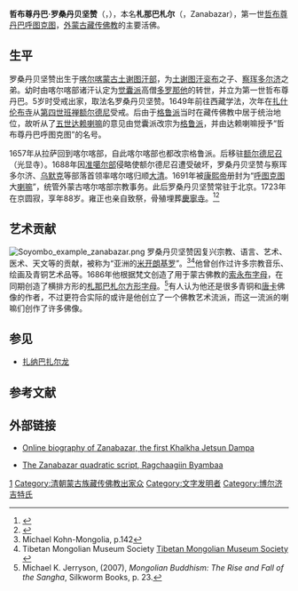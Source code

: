 {{Infobox Tulku
| name = 罗桑丹贝坚赞
| image = YesheDorje.jpg
| width = 200px
| tulku = 哲布尊丹巴呼图克图
| order = 一
| predecessor =
| successor = 哲布尊丹巴·罗布丹彬多密
| title = 呼图克图大喇嘛
| birth date = 1635年11月4日
| birth date3 = 第十一绕迥木猪年九月廿五
| birth place = [[喀尔喀|喀尔喀]][[土谢图汗部|土谢图汗部]]
| death date = 1723年2月18日
| death date3 = 第十二绕迥水兔年正月十四
| death place = [[北京|北京]]
| temple = [[额尔德尼召|额尔德尼召]]
| dharma name = 罗桑丹贝坚赞
| meaning = 善慧教幢
| bo = བློ་བཟང་བསྟན་པའི་རྒྱལ་མཚན་
| wylie = blo bzang bstan pa'i rgyal mtshan
| thl = Lozang Tenpé Gyeltsen
| birth name = 札那巴札尔
| father = [[衮布|衮布多尔济]]
}}

'''哲布尊丹巴·罗桑丹贝坚赞'''（{{bo|z=བློ་བཟང་བསྟན་པའི་རྒྱལ་མཚན་|w=blo bzang bstan pa'i rgyal mtshan}}，{{bd|1635年|11月4日|1723年|2月18日}}），本名'''札那巴札尔'''（{{mong|m=ᠵᠠᠨᠠᠪᠠᠽᠠᠷ|k=Занабазар}}，Zanabazar），第一世[[哲布尊丹巴呼图克图|哲布尊丹巴呼图克图]]，[[外蒙古|外蒙古]][[藏传佛教|藏传佛教]]的主要活佛。

== 生平 ==
罗桑丹贝坚赞出生于[[喀尔喀蒙古|喀尔喀蒙古]][[土谢图汗部|土谢图汗部]]，为[[土谢图汗|土谢图汗]][[衮布|衮布]]之子、[[察珲多尔济|察珲多尔济]]之弟。幼时由喀尔喀部诸汗认定为[[觉囊派|觉囊派]]高僧[[多罗那他|多罗那他]]的转世，并立为第一世哲布尊丹巴。5岁时受戒出家，取法名罗桑丹贝坚赞。1649年前往西藏学法，次年在[[扎什伦布寺|扎什伦布寺]]从[[第四世班禪額爾德尼·羅桑卻吉堅贊|第四世班禅额尔德尼]]受戒。后由于[[格鲁派|格鲁派]]当时在藏传佛教中居于统治地位，故听从了[[五世达赖喇嘛|五世达赖喇嘛]]的意见由觉囊派改宗为[[格鲁派|格鲁派]]，并由达赖喇嘛授予“哲布尊丹巴呼图克图”的名号。

1657年从拉萨回到喀尔喀部，自此喀尔喀部也都改宗格鲁派。后移驻[[额尔德尼召|额尔德尼召]]（光显寺）。1688年因[[准噶尔部|准噶尔部]]侵略使额尔德尼召遭受破坏，罗桑丹贝坚赞与察珲多尔济、[[乌默客|乌默克]]等部落首领率喀尔喀归顺[[大清|大清]]。1691年被[[康熙帝|康熙帝]]册封为“[[呼图克图|呼图克图]]大[[喇嘛|喇嘛]]”，统管外蒙古喀尔喀部宗教事务。此后罗桑丹贝坚赞常驻于北京。1723年在京圆寂，享年88岁。雍正也亲自致祭，骨殖埋葬[[庆宁寺_(蒙古国)|慶寧寺]]。<ref>{{cite book|title=《中国藏传佛教名僧录》|publisher=甘肃民族出版社|author=唐景福}}</ref><ref>{{cite web|url=http://www.szjt.org/53can/gaoseng/xizang/seng3_29.htm|title=第一世哲布尊丹巴罗桑丹贝坚赞|publisher=蜀中净土*乐至报国寺|deadurl=yes|archiveurl=https://web.archive.org/web/20131113124010/http://www.szjt.org/53can/gaoseng/xizang/seng3_29.htm|archivedate=2013-11-13}}</ref>

== 艺术贡献 ==
[[File:Soyombo_example_zanabazar.png|thumb]]
罗桑丹贝坚赞因复兴宗教、语言、艺术、医术、天文等的贡献，被称为“亚洲的[[米开朗基罗|米开朗基罗]]”。<ref>Michael Kohn-Mongolia, p.142</ref><ref>Tibetan Mongolian Museum Society [http://www.tibetan-museum-society.org/tibetan-art-museum-gallery/exhibit.php?id=1&sortby=category Tibetan Mongolian Museum Society] {{Wayback|url=http://www.tibetan-museum-society.org/tibetan-art-museum-gallery/exhibit.php?id=1&sortby=category |date=20120114031839 }}</ref>他曾创作过许多宗教音乐、绘画及青铜艺术品等。1686年他根据梵文创造了用于蒙古佛教的[[索永布字母|索永布字母]]，在同期创造了横排方形的[[札那巴札尔方形字母|札那巴札尔方形字母]]。<ref>Michael K. Jerryson, (2007), ''Mongolian Buddhism: The Rise and Fall of the Sangha'', Silkworm Books, p. 23.</ref>有人认为他还是很多青铜和[[唐卡|唐卡]]佛像的作者，不过更符合实际的或许是他创立了一个佛教艺术流派，而这一流派的喇嘛们创作了许多佛像。

== 参见 ==
* [[扎纳巴扎尔龙|扎纳巴扎尔龙]]

== 参考文献 ==
{{Reflist}}

== 外部链接 ==
{{Commonscat|Zanabazar}}
* {{en}}[https://web.archive.org/web/20060102030457/http://www.zanabazar.mn/Life/zanabazar.html Online biography of Zanabazar, the first Khalkha Jetsun Dampa]
* {{en}}[https://web.archive.org/web/20060925054828/http://www.orient.uw.edu.pl/siap/index.php?option=com_content&task=view&id=44&Itemid=2 The Zanabazar quadratic script, Ragchaagiin Byambaa]
{{Jebtsundamba Khutuktus}}
{{Authority control}}
[[Category:哲布尊丹巴呼图克图|1]]
[[Category:清朝蒙古族藏传佛教出家众|Category:清朝蒙古族藏传佛教出家众]]
[[Category:文字发明者|Category:文字发明者]]
[[Category:博尔济吉特氏|Category:博尔济吉特氏]]
